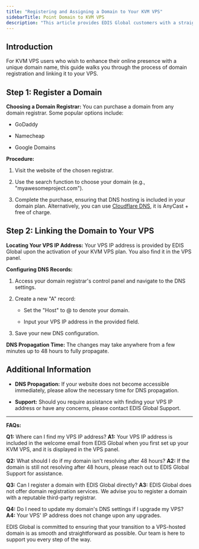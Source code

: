 ```yaml
---
title: "Registering and Assigning a Domain to Your KVM VPS"
sidebarTitle: Point Domain to KVM VPS
description: "This article provides EDIS Global customers with a straightforward guide on how to register a new domain with a third-party domain registrar, and assign it to a KVM VPS plan."
---
```


## Introduction

For KVM VPS users who wish to enhance their online presence with a unique domain name, this guide walks you through the process of domain registration and linking it to your VPS.

## Step 1:  Register a Domain

**Choosing a Domain Registrar:**
You can purchase a domain from any domain registrar. Some popular options include:

* GoDaddy

* Namecheap

* Google Domains

**Procedure:**

1. Visit the website of the chosen registrar.

2. Use the search function to choose your domain (e.g., "myawesomeproject.com").

3. Complete the purchase, ensuring that DNS hosting is included in your domain plan. Alternatively, you can use [Cloudflare DNS](https://www.cloudflare.com/en-gb/application-services/products/dns/), it is AnyCast + free of charge.

## **Step 2: Linking the Domain to Your VPS**

**Locating Your VPS IP Address:**
Your VPS IP address is provided by EDIS Global upon the activation of your KVM VPS plan. You also find it in the VPS panel.

**Configuring DNS Records:**

1. Access your domain registrar's control panel and navigate to the DNS settings.

2. Create a new "A" record:

   * Set the "Host" to @ to denote your domain.

   * Input your VPS IP address in the provided field.

3. Save your new DNS configuration.

**DNS Propagation Time:**
The changes may take anywhere from a few minutes up to 48 hours to fully propagate.

## Additional Information

* **DNS Propagation:** If your website does not become accessible immediately, please allow the necessary time for DNS propagation.

* **Support:** Should you require assistance with finding your VPS IP address or have any concerns, please contact EDIS Global Support.

***

**FAQs:**

**Q1:** Where can I find my VPS IP address?
**A1:** Your VPS IP address is included in the welcome email from EDIS Global when you first set up your KVM VPS, and it is displayed in the VPS panel.

**Q2:** What should I do if my domain isn't resolving after 48 hours?
**A2:** If the domain is still not resolving after 48 hours, please reach out to EDIS Global Support for assistance.

**Q3:** Can I register a domain with EDIS Global directly?
**A3:** EDIS Global does not offer domain registration services. We advise you to register a domain with a reputable third-party registrar.

**Q4:** Do I need to update my domain's DNS settings if I upgrade my VPS?
**A4:** Your VPS' IP address does not change upon any upgrades.

EDIS Global is committed to ensuring that your transition to a VPS-hosted domain is as smooth and straightforward as possible. Our team is here to support you every step of the way.
